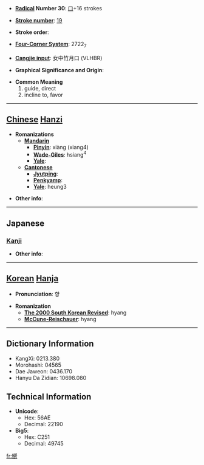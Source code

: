 * '''[[Wiktionary:Chinese radical index| Radical]] Number 30''': [[Wiktionary:Chinese radical index 口|口]]+16 strokes

* '''[[Wiktionary:Chinese total strokes index|Stroke number]]''': [[Wiktionary:Chinese total strokes index 19|19]]

* '''Stroke order''': 

* '''[[Wiktionary:Chinese four corner index|Four-Corner System]]''': 2722<sub>7</sub>

* '''[[Wiktionary:Chinese Cangjie index|Cangjie input]]''': 女中竹月口 (VLHBR)

* '''Graphical Significance and Origin''': 

* '''Common Meaning'''
*#guide, direct
*# incline to, favor


----

== [[Chinese]] [[Hanzi]] ==

* '''Romanizations'''
** '''[[Mandarin]]'''
*** '''[[Pinyin]]''': xiàng (xiang4)
*** '''[[Wade-Giles]]''': hsiang<sup>4</sup>
*** '''[[Yale]]''': 
** '''[[Cantonese]]'''
*** '''[[Jyutping]]''':
*** '''[[Penkyamp]]''': 
*** '''[[Yale]]''': heung3

* '''Other info''': 

----

==Japanese==
===[[Kanji]]===
{{kanji|on readings=[[こう]] (kō), [[きょう]] (kyō)
|kun readings=[[むかう]] (mukau), [[さきに]] (sakini)
}}

* '''Other info''':  

----

== [[Korean]] [[Hanja]] ==

* '''Pronunciation''': 향

* '''Romanization'''
** '''[[The 2000 South Korean Revised Romanization|The 2000 South Korean Revised]]''': hyang
** '''[[McCune-Reischauer]]''': hyang

----

== Dictionary Information ==

* KangXi: 0213.380
* Morohashi: 04565
* Dae Jaweon: 0436.170
* Hanyu Da Zidian: 10698.080

== Technical Information ==

* '''Unicode''':
** Hex: 56AE
** Decimal: 22190
* '''Big5''':
** Hex: C251
** Decimal: 49745

[[fr:嚮]]